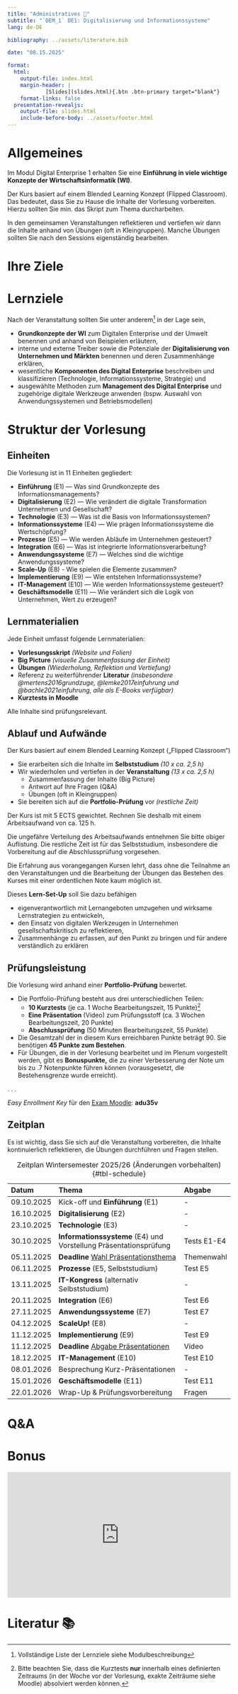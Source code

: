 ```yaml
---
title: "Administratives 🧐"
subtitle: "`DEM_1` DE1: Digitalisierung und Informationssysteme"
lang: de-DE

bibliography: ../assets/literature.bib

date: "08.15.2025"

format: 
  html:
    output-file: index.html
    margin-header: | 
            [Slides](slides.html){.btn .btn-primary target="blank"}
    format-links: false    
  presentation-revealjs:
    output-file: slides.html 
    include-before-body: ../assets/footer.html
---
```


# Allgemeines {visibility="hidden"}

Im Modul Digital Enterprise 1 erhalten Sie eine **Einführung in viele wichtige Konzepte der Wirtschaftsinformatik (WI)**.

Der Kurs basiert auf einem Blended Learning Konzept (Flipped Classroom). Das bedeutet, dass Sie zu Hause die Inhalte der Vorlesung vorbereiten. Hierzu sollten Sie min. das Skript zum Thema durcharbeiten.

In den gemeinsamen Veranstaltungen reflektieren und vertiefen wir dann die Inhalte anhand von Übungen (oft in Kleingruppen). Manche Übungen sollten Sie nach den Sessions eigenständig bearbeiten.

# Ihre Ziele {.html-hidden .unlisted .no-headline background-color="black" background-iframe="https://www.mentimeter.com/app/presentation/alidpmdmf3yn48fbqi2boyg3tbzn34r2/embed"}

# Lernziele

Nach der Veranstaltung sollten Sie unter anderem[^1] in der Lage sein,

[^1]: Vollständige Liste der Lernziele siehe Modulbeschreibung

::: incremental
-   **Grundkonzepte der WI** zum Digitalen Enterprise und der Umwelt benennen und anhand von Beispielen erläutern,
-   interne und externe Treiber sowie die Potenziale der **Digitalisierung von Unternehmen und Märkten** benennen und deren Zusammenhänge erklären,
-   wesentliche **Komponenten des Digital Enterprise** beschreiben und klassifizieren (Technologie, Informationssysteme, Strategie) und
-   ausgewählte Methoden zum **Management des Digital Enterprise** und zugehörige digitale Werkzeuge anwenden (bspw. Auswahl von Anwendungssystemen und Betriebsmodellen)
:::

# Struktur der Vorlesung {.headline-only}

## Einheiten

Die Vorlesung ist in 11 Einheiten gegliedert:

::: {.incremental .smaller}
-   **Einführung** (E1) — Was sind Grundkonzepte des Informationsmanagements?
-   **Digitalisierung** (E2) — Wie verändert die digitale Transformation Unternehmen und Gesellschaft?
-   **Technologie** (E3) — Was ist die Basis von Informationssystemen?
-   **Informationssysteme** (E4) — Wie prägen Informationssysteme die Wertschöpfung?
-   **Prozesse** (E5) — Wie werden Abläufe im Unternehmen gesteuert?
-   **Integration** (E6) — Was ist integrierte Informationsverarbeitung?
-   **Anwendungssysteme** (E7) — Welches sind die wichtige Anwendungssysteme?
-   **Scale-Up** (E8) - Wie spielen die Elemente zusammen?
-   **Implementierung** (E9) — Wie entstehen Informationssysteme?
-   **IT-Management** (E10) — Wie werden Informationssysteme gesteuert?
-   **Geschäftsmodelle** (E11) — Wie verändert sich die Logik von Unternehmen, Wert zu erzeugen?
:::

## Lernmaterialien

Jede Einheit umfasst folgende Lernmaterialien:

::: incremental
-   **Vorlesungsskript** *(Website und Folien)*
-   **Big Picture** *(visuelle Zusammenfassung der Einheit)*
-   **Übungen** *(Wiederholung, Reflektion und Vertiefung)*
-   Referenz zu weiterführender **Literatur** *(insbesondere @mertens2016grundzuge, @lemke2017einfuhrung und @bachle2021einfuhrung, alle als E-Books verfügbar)*
-   **Kurztests in Moodle**
:::

::: fragment
Alle Inhalte sind prüfungsrelevant.
:::

## Ablauf und Aufwände

Der Kurs basiert auf einem Blended Learning Konzept („Flipped Classroom“)

::: incremental
-   Sie erarbeiten sich die Inhalte im **Selbststudium** *(10 x ca. 2,5 h)*
-   Wir wiederholen und vertiefen in der **Veranstaltung** *(13 x ca. 2,5 h)*
    -   Zusammenfassung der Inhalte (Big Picture)
    -   Antwort auf Ihre Fragen (Q&A)
    -   Übungen (oft in Kleingruppen)
-   Sie bereiten sich auf die **Portfolio-Prüfung** vor *(restliche Zeit)*
:::

::: notes
Der Kurs ist mit 5 ECTS gewichtet. Rechnen Sie deshalb mit einem Arbeitsaufwand von ca. 125 h.

Die ungefähre Verteilung des Arbeitsaufwands entnehmen Sie bitte obiger Auflistung. Die restliche Zeit ist für das Selbststudium, insbesondere die Vorbereitung auf die Abschlussprüfung vorgesehen.

Die Erfahrung aus vorangegangen Kursen lehrt, dass ohne die Teilnahme an den Veranstaltungen und die Bearbeitung der Übungen das Bestehen des Kurses mit einer ordentlichen Note kaum möglich ist.

Dieses **Lern-Set-Up** soll Sie dazu befähigen

-   eigenverantwortlich mit Lernangeboten umzugehen und wirksame Lernstrategien zu entwickeln,
-   den Einsatz von digitalen Werkzeugen in Unternehmen gesellschaftskritisch zu reflektieren,
-   Zusammenhänge zu erfassen, auf den Punkt zu bringen und für andere verständlich zu erklären
:::

## Prüfungsleistung

Die Vorlesung wird anhand einer **Portfolio-Prüfung** bewertet.

::: incremental
-   Die Portfolio-Prüfung besteht aus drei unterschiedlichen Teilen:
    -   **10 Kurztests** (je ca. 1 Woche Bearbeitungszeit, 15 Punkte)[^2]
    -   **Eine Präsentation** (Video) zum Prüfungsstoff (ca. 3 Wochen Bearbeitungszeit, 20 Punkte)
    -   **Abschlussprüfung** (50 Minuten Bearbeitungszeit, 55 Punkte)
-   Die Gesamtzahl der in diesem Kurs erreichbaren Punkte beträgt 90. Sie benötigen **45 Punkte zum Bestehen**.
-   Für Übungen, die in der Vorlesung bearbeitet und im Plenum vorgestellt werden, gibt es **Bonuspunkte,** die zu einer Verbesserung der Note um bis zu .7 Notenpunkte führen können (vorausgesetzt, die Bestehensgrenze wurde erreicht).
:::

[^2]: Bitte beachten Sie, dass die Kurztests **nur** innerhalb eines definierten Zeitraums (in der Woche vor der Vorlesung, exakte Zeiträume siehe Moodle) absolviert werden können.

. . .

:::: html-hidden
::: smaller
*Easy Enrollment Key* für den [Exam Moodle](https://exam.hnu.de/course/view.php?id=573): **adu35v**
:::
::::

## Zeitplan {.scrollable .smaller}

::: notes
Es ist wichtig, dass Sie sich auf die Veranstaltung vorbereiten, die Inhalte kontinuierlich reflektieren, die Übungen durchführen und Fragen stellen.
:::

| Datum      | Thema                                                                                                  | Abgabe      |
|:-----------|:-------------------------------------------------------------------------------------------------------|:------------|
| 09.10.2025 | Kick-off und **Einführung** (E1)                                                                       | \-          |
| 16.10.2025 | **Digitalisierung** (E2)                                                                               | \-          |
| 23.10.2025 | **Technologie** (E3)                                                                                   | \-          |
| 30.10.2025 | **Informationssysteme** (E4) und Vorstellung Präsentationsprüfung                                      | Tests E1-E4 |
| 05.11.2025 | **Deadline** [Wahl Präsentationsthema](https://elearning.hnu.de/mod/ratingallocate/view.php?id=737678) | Themenwahl  |
| 06.11.2025 | **Prozesse** (E5, Selbststudium)                                                                       | Test E5     |
| 13.11.2025 | **IT-Kongress** (alternativ Selbststudium)                                                             | \-          |
| 20.11.2025 | **Integration** (E6)                                                                                   | Test E6     |
| 27.11.2025 | **Anwendungssysteme** (E7)                                                                             | Test E7     |
| 04.12.2025 | **ScaleUp!** (E8)                                                                                      | \-          |
| 11.12.2025 | **Implementierung** (E9)                                                                               | Test E9     |
| 11.12.2025 | **Deadline** [Abgabe Präsentationen](https://exam.hnu.de/mod/assign/view.php?id=8600)                  | Video       |
| 18.12.2025 | **IT-Management** (E10)                                                                                | Test E10    |
| 08.01.2026 | Besprechung Kurz-Präsentationen                                                                        | \-          |
| 15.01.2026 | **Geschäftsmodelle** (E11)                                                                             | Test E11    |
| 22.01.2026 | Wrap-Up & Prüfungsvorbereitung                                                                         | Fragen      |

: Zeitplan Wintersemester 2025/26 (Änderungen vorbehalten) {#tbl-schedule}

# Q&A {.headline-only .unlisted .html-hidden}

# Bonus {.unlisted .html-hidden .no-headline background-color="black"}

:::: {style="max-width:854px"}
::: {style="position:relative;height:0;padding-bottom:56.25%"}
<iframe src="https://embed.ted.com/talks/lang/en/tim_urban_inside_the_mind_of_a_master_procrastinator" style="position:absolute;left:0;top:0;width:100%;height:100%" frameborder="0" scrolling="no" allowfullscreen>

</iframe>
:::
::::

# Literatur 📚

::: {#refs}
:::